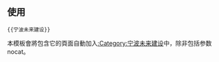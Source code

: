 {{未来建设|sect={{{sect|}}}|宁波|Train leaving Lugang Station.JPG|60px}}
<noinclude>[[Category:中国大陆未来建设模板|{{PAGENAME}}]]
== 使用 ==
<pre>{{宁波未来建设}}</pre>
本模板會將包含它的頁面自動加入[[:Category:宁波未来建设]]中，除非包括参数nocat。
</noinclude>